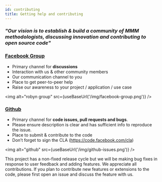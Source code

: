 ```yaml
---
id: contributing
title: Getting help and contributing
---
```


### _"Our vision is to establish & build a community of MMM methodologists, discussing innovation and contributing to open source code"_

### [Facebook Group](https://www.facebook.com/groups/954715125296621)

- Primary channel for **discussions**
- Interaction with us & other community members
- Our communication channel to you
- Place to get peer-to-peer help
- Raise our awareness to your project / application / use case

<img alt="robyn group" src={useBaseUrl('/img/facebook-group.png')} />

### [Github](https://github.com/facebookexperimental/Robyn/issues)
- Primary channel for **code issues, pull requests and bugs**.
- Please ensure description is clear and has sufficient info to reproduce the issue.
- Place to submit & contribute to the code
- Don’t forget to sign the CLA (https://code.facebook.com/cla)

<img alt="github" src={useBaseUrl('/img/github-issues.png')} />

This project has a non-fixed release cycle but we will be making bug fixes in
response to user feedback and adding features.
We appreciate all contributions. If you plan to contribute new features or
extensions to the code, please first open an issue and discuss the feature with
us.
